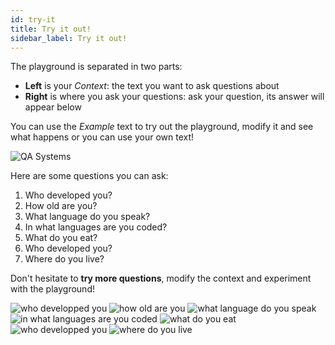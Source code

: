 ```yaml
---
id: try-it
title: Try it out!
sidebar_label: Try it out!
---
```


The playground is separated in two parts:
- **Left** is your *Context*: the text you want to ask questions about
- **Right** is where you ask your questions: ask your question, its answer will appear below

You can use the *Example* text to try out the playground, modify it and see what happens or you can use your own text!

<Image src='/img/newUI/playground-text/1-who-are-you.png' alt='QA Systems'/>

Here are some questions you can ask:
1. Who developed you?
2. How old are you?
3. What language do you speak?
4. In what languages are you coded?
5. What do you eat?
6. Who developed you?
7. Where do you live?

Don't hesitate to **try more questions**, modify the context and experiment with the playground!

<Tabs>
  <TabItem value='q1' label='Question 1' default>
    <Image src='/img/newUI/playground-text/3-who-developed-you.png' alt='who developped you'/>
  </TabItem>

  <TabItem value="q2" label="Question 2">
    <Image src='/img/newUI/playground-text/4-how-old-are-you.png' alt='how old are you'/>
  </TabItem>

  <TabItem value="q3" label="Question 3">
    <Image src='/img/newUI/playground-text/5-what-language-do-you-speak.png' alt='what language do you speak'/>
  </TabItem>

  <TabItem value="q4" label="Question 4">
    <Image src='/img/newUI/playground-text/6-in-what-languages-are-you-coded.png' alt='in what languages are you coded'/>
  </TabItem>

  <TabItem value="q5" label="Question 5">
    <Image src='/img/newUI/playground-text/7-what-do-you-eat.png' alt='what do you eat'/>
  </TabItem>

  <TabItem value="q6" label="Question 6">
    <Image src='/img/newUI/playground-text/3-who-developed-you.png' alt='who developped you'/>
  </TabItem>

  <TabItem value='q7' label='Question 7'>
    <Image src='/img/newUI/playground-text/8-where-do-you-live.png' alt='where do you live'/>
  </TabItem>
</Tabs>
